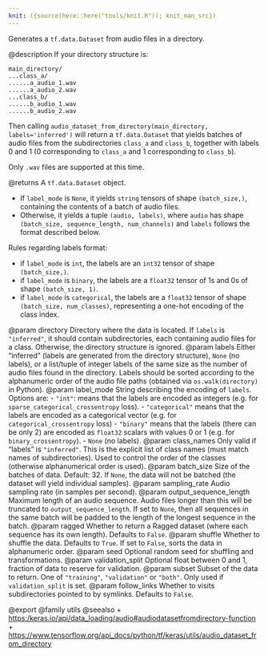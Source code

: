 ```yaml
---
knit: ({source(here::here("tools/knit.R")); knit_man_src})
---
```

Generates a `tf.data.Dataset` from audio files in a directory.

@description
If your directory structure is:

```
main_directory/
...class_a/
......a_audio_1.wav
......a_audio_2.wav
...class_b/
......b_audio_1.wav
......b_audio_2.wav
```

Then calling `audio_dataset_from_directory(main_directory,
labels='inferred')`
will return a `tf.data.Dataset` that yields batches of audio files from
the subdirectories `class_a` and `class_b`, together with labels
0 and 1 (0 corresponding to `class_a` and 1 corresponding to `class_b`).

Only `.wav` files are supported at this time.

@returns
A `tf.data.Dataset` object.

- If `label_mode` is `None`, it yields `string` tensors of shape
  `(batch_size,)`, containing the contents of a batch of audio files.
- Otherwise, it yields a tuple `(audio, labels)`, where `audio`
  has shape `(batch_size, sequence_length, num_channels)` and `labels`
  follows the format described
  below.

Rules regarding labels format:

- if `label_mode` is `int`, the labels are an `int32` tensor of shape
  `(batch_size,)`.
- if `label_mode` is `binary`, the labels are a `float32` tensor of
  1s and 0s of shape `(batch_size, 1)`.
- if `label_mode` is `categorical`, the labels are a `float32` tensor
  of shape `(batch_size, num_classes)`, representing a one-hot
  encoding of the class index.

@param directory Directory where the data is located.
    If `labels` is `"inferred"`, it should contain subdirectories,
    each containing audio files for a class. Otherwise, the directory
    structure is ignored.
@param labels Either "inferred" (labels are generated from the directory
    structure), `None` (no labels), or a list/tuple of integer labels
    of the same size as the number of audio files found in
    the directory. Labels should be sorted according to the
    alphanumeric order of the audio file paths
    (obtained via `os.walk(directory)` in Python).
@param label_mode String describing the encoding of `labels`. Options are:
    - `"int"`: means that the labels are encoded as integers (e.g. for
      `sparse_categorical_crossentropy` loss).
    - `"categorical"` means that the labels are encoded as a categorical
      vector (e.g. for `categorical_crossentropy` loss)
    - `"binary"` means that the labels (there can be only 2)
      are encoded as `float32` scalars with values 0
      or 1 (e.g. for `binary_crossentropy`).
    - `None` (no labels).
@param class_names Only valid if "labels" is `"inferred"`.
    This is the explicit list of class names
    (must match names of subdirectories). Used to control the order
    of the classes (otherwise alphanumerical order is used).
@param batch_size Size of the batches of data. Default: 32. If `None`,
    the data will not be batched
    (the dataset will yield individual samples).
@param sampling_rate Audio sampling rate (in samples per second).
@param output_sequence_length Maximum length of an audio sequence. Audio files
    longer than this will be truncated to `output_sequence_length`.
    If set to `None`, then all sequences in the same batch will
    be padded to the
    length of the longest sequence in the batch.
@param ragged Whether to return a Ragged dataset (where each sequence has its
    own length). Defaults to `False`.
@param shuffle Whether to shuffle the data. Defaults to `True`.
    If set to `False`, sorts the data in alphanumeric order.
@param seed Optional random seed for shuffling and transformations.
@param validation_split Optional float between 0 and 1, fraction of data to
    reserve for validation.
@param subset Subset of the data to return. One of `"training"`,
    `"validation"` or `"both"`. Only used if `validation_split` is set.
@param follow_links Whether to visits subdirectories pointed to by symlinks.
    Defaults to `False`.

@export
@family utils
@seealso
+ <https:/keras.io/api/data_loading/audio#audiodatasetfromdirectory-function>
+ <https://www.tensorflow.org/api_docs/python/tf/keras/utils/audio_dataset_from_directory>
